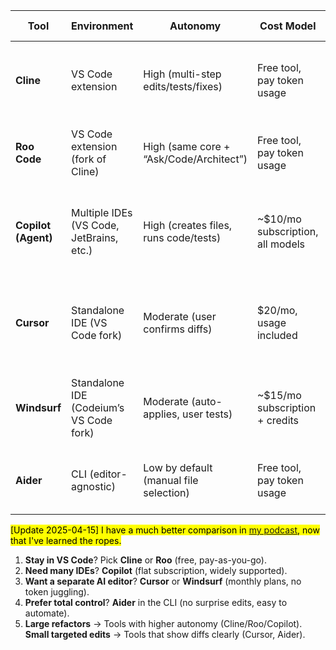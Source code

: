 
<style>
{`
  table {
    border-collapse: collapse;
    width: 100%;
    margin: 1em 0;
  }
  th, td {
    border: 1px solid #ddd;
    padding: 8px;
    text-align: left;
  }
  th {
    background-color: #f5f5f5;
  }
`}
</style>

| **Tool**             | **Environment**                         | **Autonomy**                          | **Cost Model**                  | **Context Strategy**                             | **Key Edge**                                        |
|----------------------|-----------------------------------------|---------------------------------------|---------------------------------|--------------------------------------------------|-----------------------------------------------------|
| **Cline**            | VS Code extension                       | High (multi-step edits/tests/fixes)   | Free tool, pay token usage       | Analyzes repo, includes only relevant sections   | Powerful autopilot in a familiar VS Code interface  |
| **Roo Code**         | VS Code extension (fork of Cline)       | High (same core + “Ask/Code/Architect”) | Free tool, pay token usage       | Similar selective approach, “memory” summaries   | Mode-based UI for tailored tasks                    |
| **Copilot (Agent)**  | Multiple IDEs (VS Code, JetBrains, etc.) | High (creates files, runs code/tests) | ~$10/mo subscription, all models | Auto-indexes repo, minimal user context mgmt     | Easiest cross-IDE setup, no API-key hassle          |
| **Cursor**           | Standalone IDE (VS Code fork)           | Moderate (user confirms diffs)        | $20/mo, usage included           | Maintains index; must add files if needed        | Slick UI, diff-centric, “no separate token fees”    |
| **Windsurf**         | Standalone IDE (Codeium’s VS Code fork) | Moderate (auto-applies, user tests)   | ~$15/mo subscription + credits   | Auto-grabs relevant code, live updates           | Polished, fast iteration with “Cascade” agent       |
| **Aider**            | CLI (editor-agnostic)                   | Low by default (manual file selection)| Free tool, pay token usage       | Diff-based, compresses repo map on demand        | Maximum control, terminal-friendly, scriptable       |

<mark>[Update 2025-04-15] I have a much better comparison in [my podcast](/mlg/mla-22), now that I've learned the ropes.</mark>

1. **Stay in VS Code**? Pick **Cline** or **Roo** (free, pay-as-you-go).
2. **Need many IDEs**? **Copilot** (flat subscription, widely supported).
3. **Want a separate AI editor**? **Cursor** or **Windsurf** (monthly plans, no token juggling).
4. **Prefer total control**? **Aider** in the CLI (no surprise edits, easy to automate).
5. **Large refactors** → Tools with higher autonomy (Cline/Roo/Copilot). **Small targeted edits** → Tools that show diffs clearly (Cursor, Aider).